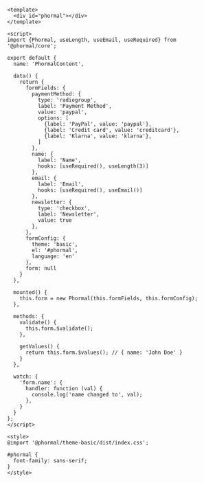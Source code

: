 ```vue
<template>
  <div id="phormal"></div>
</template>

<script>
import {Phormal, useLength, useEmail, useRequired} from '@phormal/core';

export default {
  name: 'PhormalContent',

  data() {
    return {
      formFields: {
        paymentMethod: {
          type: 'radiogroup',
          label: 'Payment Method',
          value: 'paypal',
          options: [
            {label: 'PayPal', value: 'paypal'},
            {label: 'Credit card', value: 'creditcard'},
            {label: 'Klarna', value: 'klarna'},
          ]
        },
        name: {
          label: 'Name',
          hooks: [useRequired(), useLength(3)]
        },
        email: {
          label: 'Email',
          hooks: [useRequired(), useEmail()]
        },
        newsletter: {
          type: 'checkbox',
          label: 'Newsletter',
          value: true
        },
      },
      formConfig: {
        theme: 'basic',
        el: '#phormal',
        language: 'en'
      },
      form: null
    }
  },

  mounted() {
    this.form = new Phormal(this.formFields, this.formConfig);
  },

  methods: {
    validate() {
      this.form.$validate();
    },

    getValues() {
      return this.form.$values(); // { name: 'John Doe' }
    }
  },

  watch: {
    'form.name': {
      handler: function (val) {
        console.log('name changed to', val);
      },
    }
  }
};
</script>

<style>
@import '@phormal/theme-basic/dist/index.css';

#phormal {
  font-family: sans-serif;
}
</style>

```